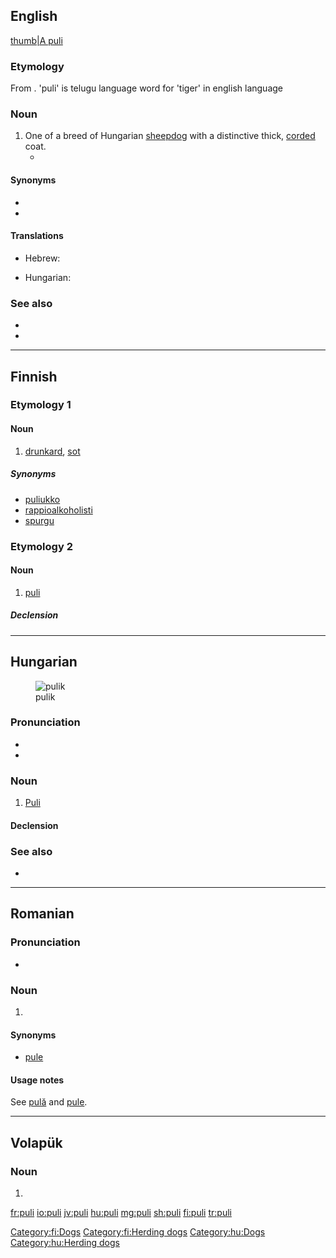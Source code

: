 {{also|puḻi}}
==English==
[[image:PuliDog.jpg|thumb|A puli]]

===Etymology===
From {{etyl|hu|en}} {{m|hu|puli}}.
'puli' is telugu language word for 'tiger' in english language
{{attention|en|Is that Telugu tidbit relevant or just some random factoid added due to coincidentally similarish sounds and meanings?}}

===Noun===
{{en-noun|pulik|pulis}}

# One of a breed of Hungarian [[sheepdog]] with a distinctive thick, [[corded]] coat.
#* {{quote-journal|date=February 11, 2009|author=Katie Thomas|title=10-Year-Old Spaniel Completes Comeback|work=New York Times|url=http://www.nytimes.com/2009/02/11/sports/othersports/11dogs.html
|passage=Other dogs competing in Best in Show were a standard poodle, a Scottish terrier, a '''puli''', a Brussels griffon and a Scottish deerhound.}}

====Synonyms====
* {{l|en|Hungarian Puli}}
*{{l|en|telugu-indian-puli}}

====Translations====
{{trans-top|Puli}}
* Hebrew: {{t|he|פולי|m|tr=puli}}
{{trans-mid}}
* Hungarian: {{t+|hu|puli}}
{{trans-bottom}}

===See also===
* {{pedialite}}
* {{commonslite}}

----

==Finnish==
{{wikipedia|lang=fi}}

===Etymology 1===

====Noun====
{{fi-noun}}

# [[drunkard]], [[sot]] {{gloss|one who is badly addicted with alcohol, to the point where the person is completely dependent on it}}

=====Synonyms=====
* [[puliukko]]
* [[rappioalkoholisti]]
* [[spurgu]]

===Etymology 2===

====Noun====
{{fi-noun}}

# [[puli#English|puli]]

=====Declension=====
{{fi-decl-risti|pul|||a}}

[[Category:fi:Dogs]]
[[Category:fi:Herding dogs]]

----

==Hungarian==
[[File:Puli 30.jpg|thumb|pulik]]

===Pronunciation===
* {{hu-IPA}}
* {{hyphenation|pu|li|lang=hu}}

===Noun===
{{hu-noun|k}}

# [[Puli]]

====Declension====
{{hu-infl-nom|puli|o}}{{hu-pos-tok|puli|ja}}

===See also===
* {{pedialite|lang=hu}}

[[Category:hu:Dogs]]
[[Category:hu:Herding dogs]]

----

==Romanian==

===Pronunciation===
* {{IPA|[pulʲ]|lang=ro}}

===Noun===
{{head|ro|noun plural form}}

# {{plural of|pulă|lang=ro}}

====Synonyms====
* [[pule]]

====Usage notes====
See [[pulă]] and [[pule#Usage notes|pule]].

----

==Volapük==

===Noun===
{{head|vo|noun form}}

# {{inflection of|pul||acc|s|lang=vo}}

[[fr:puli]]
[[io:puli]]
[[jv:puli]]
[[hu:puli]]
[[mg:puli]]
[[sh:puli]]
[[fi:puli]]
[[tr:puli]]